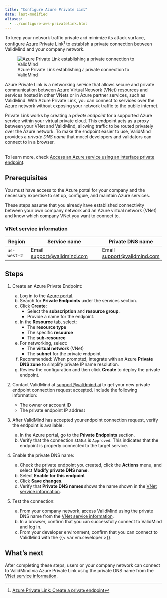 ```yaml
---
title: "Configure Azure Private Link"
date: last-modified
aliases:
  - ../configure-aws-privatelink.html
---
```


To keep your network traffic private and minimize its attack surface, configure Azure Private Link[^1] to establish a private connection between ValidMind and your company network.

![Azure Private Link establishing a private connection to ValidMind](azure-private-link.png){fig-alt="A graphic showing Azure Private Link establishing a private connection to ValidMind"}

Azure Private Link is a networking service that allows secure and private communication between Azure Virtual Network (VNet) resources and services hosted in other VNets or in Azure partner services, such as ValidMind. With Azure Private Link, you can connect to services over the Azure network without exposing your network traffic to the public internet.

Private Link works by creating a _private endpoint_ for a supported Azure service within your virtual private cloud. This endpoint acts as a proxy between your VNet and ValidMind, allowing traffic to be routed privately over the Azure network. To make the endpoint easier to use, ValidMind provides a _private DNS name_ that model developers and validators can connect to in a browser.

::: {.callout-important title="The responsibility of setting up a private endpoint for Azure Private Link falls to your IT department, such as the cloud engineering, infrastructure, or security teams."}
 <br>
To learn more, check [Access an Azure service using an interface private endpoint](https://learn.microsoft.com/en-us/azure/private-link/private-endpoint-overview).
:::

::: {.prereq}

## Prerequisites

You must have access to the Azure portal for your company and the necessary expertise to set up, configure, and maintain Azure services.

These steps assume that you already have established connectivity between your own company network and an Azure virtual network (VNet) and know which company VNet you want to connect to.

### VNet service information

| Region       | Service name                         | Private DNS name             |
| ------------ | ------------------------------------ | ---------------------------- |
| `us-west-2`  | Email <support@validmind.com>        | Email <support@validmind.com> |

:::

## Steps

1. Create an Azure Private Endpoint:

   a. Log in to the [Azure portal](https://portal.azure.com).  
   b. Search for **Private Endpoints** under the services section.  
   c. Click **Create**:  
      - Select the **subscription** and **resource group**.  
      - Provide a name for the endpoint.  
   d. In the **Resource** tab, select:  
      - The **resource type**  
      - The specific **resource**  
      - The **sub-resource**  
   e. For networking, select:  
      - The **virtual network** (VNet)  
      - The **subnet** for the private endpoint  
   f. Recommended: When prompted, integrate with an Azure **Private DNS zone** to simplify private IP name resolution.  
   g. Review the configuration and then click **Create** to deploy the private endpoint.

2. Contact ValidMind at [support@validmind.ai](mailto:support@validmind.ai?subject=VNet%20Endpoint%20Connection%20Request) to get your new private endpoint connection request accepted. Include the following information:

   - The owner or account ID  
   - The private endpoint IP address

3. After ValidMind has accepted your endpoint connection request, verify the endpoint is available:

   a. In the Azure portal, go to the **Private Endpoints** section.  
   b. Verify that the connection status is `Approved`. This indicates that the endpoint is properly connected to the target service.

4. Enable the private DNS name:

   a. Check the private endpoint you created, click the **Actions** menu, and select **Modify private DNS name**.  
   b. Select **Enable for this endpoint**.  
   c. Click **Save changes**.  
   d. Verify that **Private DNS names** shows the name shown in the [VNet service information](#vnet-service-information).

5. Test the connection:

   a. From your company network, access ValidMind using the private DNS name from the [VNet service information](#vnet-service-information).  
   b. In a browser, confirm that you can successfully connect to ValidMind and log in.  
   c. From your developer environment, confirm that you can connect to ValidMind with the {{< var vm.developer >}}.

## What's next

After completing these steps, users on your company network can connect to ValidMind via Azure Private Link using the private DNS name from the [VNet service information](#vnet-service-information).

<!-- FOOTNOTES -->

[^1]: [Azure Private Link: Create a private endpoint](https://learn.microsoft.com/en-us/azure/private-link/create-private-endpoint-portal?tabs=dynamic-ip#create-a-private-endpoint)
